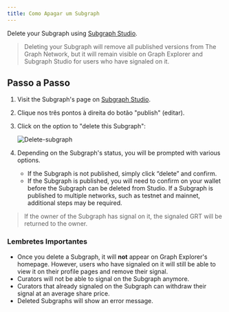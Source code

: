 ```yaml
---
title: Como Apagar um Subgraph
---
```


Delete your Subgraph using [Subgraph Studio](https://thegraph.com/studio/).

> Deleting your Subgraph will remove all published versions from The Graph Network, but it will remain visible on Graph Explorer and Subgraph Studio for users who have signaled on it.

## Passo a Passo

1. Visit the Subgraph's page on [Subgraph Studio](https://thegraph.com/studio/).

2. Clique nos três pontos à direita do botão "publish" (editar).

3. Click on the option to "delete this Subgraph":

   ![Delete-subgraph](/img/Delete-subgraph.png)

4. Depending on the Subgraph's status, you will be prompted with various options.

   - If the Subgraph is not published, simply click “delete” and confirm.
   - If the Subgraph is published, you will need to confirm on your wallet before the Subgraph can be deleted from Studio. If a Subgraph is published to multiple networks, such as testnet and mainnet, additional steps may be required.

> If the owner of the Subgraph has signal on it, the signaled GRT will be returned to the owner.

### Lembretes Importantes

- Once you delete a Subgraph, it will **not** appear on Graph Explorer's homepage. However, users who have signaled on it will still be able to view it on their profile pages and remove their signal.
- Curators will not be able to signal on the Subgraph anymore.
- Curators that already signaled on the Subgraph can withdraw their signal at an average share price.
- Deleted Subgraphs will show an error message.
